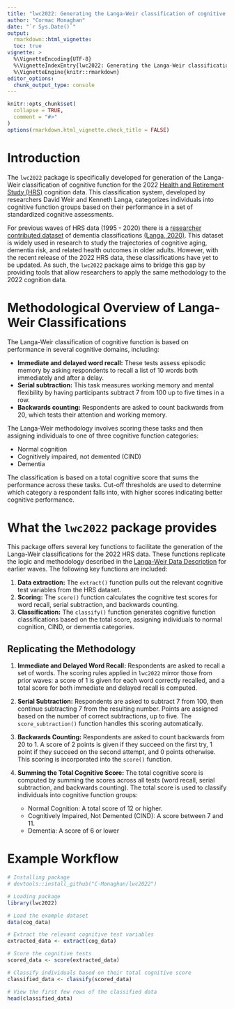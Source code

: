 ```yaml
---
title: "lwc2022: Generating the Langa-Weir classification of cognitive function for the 2022 Health and Retirement Study cognition data"
author: "Cormac Monaghan"
date: "`r Sys.Date()`"
output: 
  rmarkdown::html_vignette:
  toc: true
vignette: >
  %\VignetteEncoding{UTF-8}
  %\VignetteIndexEntry{lwc2022: Generating the Langa-Weir classification of cognitive function for the 2022 Health and Retirement Study cognition data}
  %\VignetteEngine{knitr::rmarkdown}
editor_options: 
  chunk_output_type: console
---
```


```r
knitr::opts_chunk$set(
  collapse = TRUE,
  comment = "#>"
)
options(rmarkdown.html_vignette.check_title = FALSE)
```

# Introduction

The `lwc2022` package is specifically developed for generation of the Langa-Weir classification of cognitive function for the 2022 [Health and Retirement Study (HRS)](https://hrsdata.isr.umich.edu/) cognition data. This classification system, developed by researchers David Weir and Kenneth Langa, categorizes individuals into cognitive function groups based on their performance in a set of standardized cognitive assessments.

For previous waves of HRS data (1995 - 2020) there is a [researcher contributed dataset](https://hrsdata.isr.umich.edu/data-products/langa-weir-classification-cognitive-function-1995-2020) of dementia classifications [(Langa, 2020)](https://hrsdata.isr.umich.edu/sites/default/files/documentation/data-descriptions/Data_Description_Langa_Weir_Classifications2016.pdf). This dataset is widely used in research to study the trajectories of cognitive aging, dementia risk, and related health outcomes in older adults. However, with the recent release of the 2022 HRS data, these classifications have yet to be updated. As such, the `lwc2022` package aims to bridge this gap by providing tools that allow researchers to apply the same methodology to the 2022 cognition data.

# Methodological Overview of Langa-Weir Classifications

The Langa-Weir classification of cognitive function is based on performance in several cognitive domains, including:

- **Immediate and delayed word recall:** These tests assess episodic memory by asking respondents to recall a list of 10 words both immediately and after a delay.
- **Serial subtraction:** This task measures working memory and mental flexibility by having participants subtract 7 from 100 up to five times in a row.
- **Backwards counting:** Respondents are asked to count backwards from 20, which tests their attention and working memory.

The Langa-Weir methodology involves scoring these tasks and then assigning individuals to one of three cognitive function categories:

- Normal cognition
- Cognitively impaired, not demented (CIND)
- Dementia

The classification is based on a total cognitive score that sums the performance across these tasks. Cut-off thresholds are used to determine which category a respondent falls into, with higher scores indicating better cognitive performance.

# What the `lwc2022` package provides

This package offers several key functions to facilitate the generation of the Langa-Weir classifications for the 2022 HRS data. These functions replicate the logic and methodology described in the [Langa-Weir Data Description](https://hrsdata.isr.umich.edu/sites/default/files/documentation/data-descriptions/Data_Description_Langa_Weir_Classifications2016.pdf) for earlier waves. The following key functions are included:

1. **Data extraction:** The `extract()` function pulls out the relevant cognitive test variables from the HRS dataset.
2. **Scoring:** The `score()` function calculates the cognitive test scores for word recall, serial subtraction, and backwards counting.
3. **Classification:** The `classify()` function generates cognitive function classifications based on the total score, assigning individuals to normal cognition, CIND, or dementia categories.

## Replicating the Methodology

1. **Immediate and Delayed Word Recall:** Respondents are asked to recall a set of words. The scoring rules applied in `lwc2022` mirror those from prior waves: a score of 1 is given for each word correctly recalled, and a total score for both immediate and delayed recall is computed.
2. **Serial Subtraction:** Respondents are asked to subtract 7 from 100, then continue subtracting 7 from the resulting number. Points are assigned based on the number of correct subtractions, up to five. The `score_subtraction()` function handles this scoring automatically.
3. **Backwards Counting:** Respondents are asked to count backwards from 20 to 1. A score of 2 points is given if they succeed on the first try, 1 point if they succeed on the second attempt, and 0 points otherwise. This scoring is incorporated into the `score()` function.
4. **Summing the Total Cognitive Score:** The total cognitive score is computed by summing the scores across all tests (word recall, serial subtraction, and backwards counting). The total score is used to classify individuals into cognitive function groups:

    - Normal Cognition: A total score of 12 or higher.
    - Cognitively Impaired, Not Demented (CIND): A score between 7 and 11.
    - Dementia: A score of 6 or lower

# Example Workflow
```r
# Installing package
# devtools::install_github("C-Monaghan/lwc2022")

# Loading package
library(lwc2022)

# Load the example dataset
data(cog_data)

# Extract the relevant cognitive test variables
extracted_data <- extract(cog_data)

# Score the cognitive tests
scored_data <- score(extracted_data)

# Classify individuals based on their total cognitive score
classified_data <- classify(scored_data)

# View the first few rows of the classified data
head(classified_data)
```


